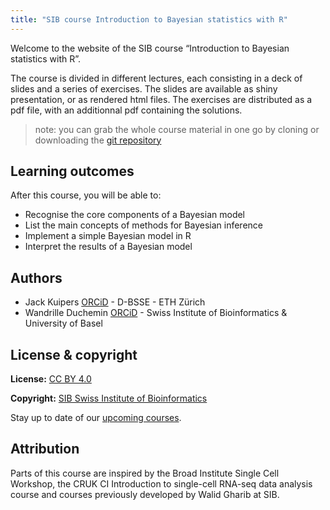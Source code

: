 ```yaml
---
title: "SIB course Introduction to Bayesian statistics with R"
---
```


Welcome to the website of the SIB course "Introduction to Bayesian statistics with R".

The course is divided in different lectures, each consisting in a deck of slides and a series of exercises.
The slides are available as shiny presentation, or as rendered html files.
The exercises are distributed as a pdf file, with an additionnal pdf containing the solutions.


> note: you can grab the whole course material in one go by cloning or downloading the [git repository](https://github.com/sib-swiss/intro-bayesian-statistics-training)


## Learning outcomes

After this course, you will be able to:

 * Recognise the core components of a Bayesian model
 * List the main concepts of methods for Bayesian inference
 * Implement a simple Bayesian model in R
 * Interpret the results of a Bayesian model

## Authors

- Jack Kuipers [ORCiD](https://orcid.org/0000-0001-5357-2705) - D-BSSE - ETH Zürich 
- Wandrille Duchemin [ORCiD](https://orcid.org/0000-0001-8854-7235) -  Swiss Institute of Bioinformatics & University of Basel

## License & copyright

**License:** [CC BY 4.0](https://github.com/sib-swiss/intro-bayesian-statistics-training/blob/main/LICENSE.md)

**Copyright:** [SIB Swiss Institute of Bioinformatics](https://www.sib.swiss/)

Stay up to date of our [upcoming courses](https://www.sib.swiss/training/upcoming-training-courses).

## Attribution

Parts of this course are inspired by the Broad Institute Single Cell Workshop, the CRUK CI Introduction to single-cell RNA-seq data analysis course and courses previously developed by Walid Gharib at SIB.

